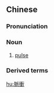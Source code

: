 {{also|脉冲}}
==Chinese==
{{zh-forms|s=脉冲}}

===Pronunciation===
{{zh-pron
|m=màichōng
|cat=n
}}

===Noun===
{{zh-noun}}

# {{lb|zh|physics}} [[pulse]]

===Derived terms===
{{zh-der|電磁脈衝}}

[[hu:脈衝]]